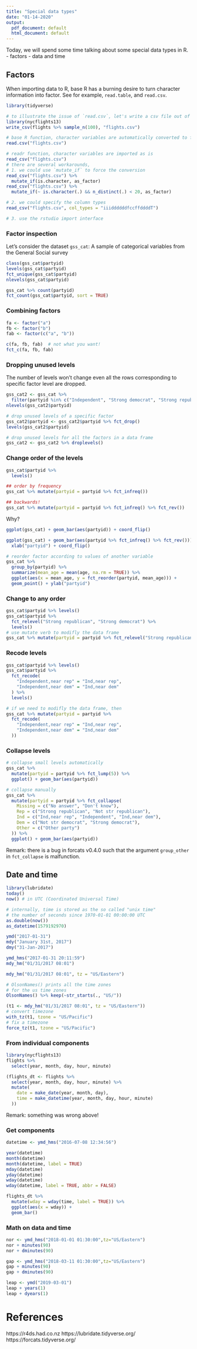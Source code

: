 ```yaml
---
title: "Special data types"
date: "01-14-2020"
output:
  pdf_document: default
  html_document: default
---
```


Today, we will spend some time talking about some special data types in R.
- factors
- data and time


## Factors


When importing data to R, base R has a burning desire to turn character
information into factor. See for example, `read.table`, and `read.csv`.

```r
library(tidyverse)
```

```r
# to illustrate the issue of `read.csv`, let's write a csv file out of the flights dataset
library(nycflights13)
write_csv(flights %>% sample_n(100), "flights.csv")
```

```r
# base R function, character variables are automatically converted to factors
read.csv("flights.csv")
```


```r
# readr function, character variables are imported as is
read_csv("flights.csv")
# there are several workarounds,
# 1. we could use `mutate_if` to force the conversion
read_csv("flights.csv") %>%
  mutate_if(is.character, as_factor)
read_csv("flights.csv") %>%
  mutate_if(~ is.character(.) && n_distinct(.) < 20, as_factor)

# 2. we could specify the column types
read_csv("flights.csv", col_types = "iiiddddddfccffddddT")

# 3. use the rstudio import interface
```


### Factor inspection

Let's consider the dataset `gss_cat`: A sample of categorical variables from the General Social survey

```r
class(gss_cat$partyid)
levels(gss_cat$partyid)
fct_unique(gss_cat$partyid)
nlevels(gss_cat$partyid)
```

```r
gss_cat %>% count(partyid)
fct_count(gss_cat$partyid, sort = TRUE)
```

### Combining factors


```r
fa <- factor("a")
fb <- factor("b")
fab <- factor(c("a", "b"))

c(fa, fb, fab)  # not what you want!
fct_c(fa, fb, fab)
```


### Dropping unused levels


The number of levels won't change even all the rows corresponding to specific factor level are dropped.
```r
gss_cat2 <- gss_cat %>%
  filter(partyid %in% c("Independent", "Strong democrat", "Strong republican"))
nlevels(gss_cat2$partyid)
```

```r
# drop unused levels of a specific factor
gss_cat2$partyid <- gss_cat2$partyid %>% fct_drop()
levels(gss_cat2$partyid)
```

```r
# drop unused levels for all the factors in a data frame
gss_cat2 <- gss_cat2 %>% droplevels()
```

### Change order of the levels

```r
gss_cat$partyid %>%
  levels()

## order by frequency
gss_cat %>% mutate(partyid = partyid %>% fct_infreq())

## backwards!
gss_cat %>% mutate(partyid = partyid %>% fct_infreq() %>% fct_rev())
```

Why?

```r
ggplot(gss_cat) + geom_bar(aes(partyid)) + coord_flip()
```

```r
ggplot(gss_cat) + geom_bar(aes(partyid %>% fct_infreq() %>% fct_rev())) +
  xlab("partyid") + coord_flip()
```


```r
# reorder factor according to values of another variable
gss_cat %>%
  group_by(partyid) %>%
  summarize(mean_age = mean(age, na.rm = TRUE)) %>%
  ggplot(aes(x = mean_age, y = fct_reorder(partyid, mean_age))) +
  geom_point() + ylab("partyid")
```


### Change to any order

```r
gss_cat$partyid %>% levels()
gss_cat$partyid %>%
  fct_relevel("Strong republican", "Strong democrat") %>%
  levels()
# use mutate verb to modifly the data frame
gss_cat %>% mutate(partyid = partyid %>% fct_relevel("Strong republican", "Strong democrat"))
```


### Recode levels

```r
gss_cat$partyid %>% levels()
gss_cat$partyid %>%
  fct_recode(
    "Independent,near rep" = "Ind,near rep",
    "Independent,near dem" = "Ind,near dem"
  ) %>%
  levels()

# if we need to modifly the data frame, then
gss_cat %>% mutate(partyid = partyid %>%
  fct_recode(
    "Independent,near rep" = "Ind,near rep",
    "Independent,near dem" = "Ind,near dem"
  ))
```

### Collapse levels

```r
# collapse small levels automatically
gss_cat %>%
  mutate(partyid = partyid %>% fct_lump(5)) %>%
  ggplot() + geom_bar(aes(partyid))
```

```r
# collapse manually
gss_cat %>%
  mutate(partyid = partyid %>% fct_collapse(
    Missing = c("No answer", "Don't know"),
    Rep = c("Strong republican", "Not str republican"),
    Ind = c("Ind,near rep", "Independent", "Ind,near dem"),
    Dem = c("Not str democrat", "Strong democrat"),
    Other = c("Other party")
  )) %>%
  ggplot() + geom_bar(aes(partyid))
```

Remark: there is a bug in forcats v0.4.0 such that the argument `group_other` in `fct_collapse` is malfunction.



## Date and time

```r
library(lubridate)
today()
now() # in UTC (Coordinated Universal Time)
```

```r
# internally, time is stored as the so called "unix time"
# the number of seconds since 1970-01-01 00:00:00 UTC
as.double(now())
as_datetime(1579192970)
```

```r
ymd("2017-01-31")
mdy("January 31st, 2017")
dmy("31-Jan-2017")
```
```r
ymd_hms("2017-01-31 20:11:59")
mdy_hm("01/31/2017 08:01")

mdy_hm("01/31/2017 08:01", tz = "US/Eastern")
```

```r
# OlsonNames() prints all the time zones 
# for the us time zones
OlsonNames() %>% keep(~str_starts(., "US/"))
```

```r
(t1 <- mdy_hm("01/31/2017 08:01", tz = "US/Eastern"))
# convert timezone
with_tz(t1, tzone = "US/Pacific")
# fix a timezone
force_tz(t1, tzone = "US/Pacific")
```

### From individual components
```r
library(nycflights13)
flights %>%
  select(year, month, day, hour, minute)
```

```r
(flights_dt <- flights %>%
  select(year, month, day, hour, minute) %>%
  mutate(
    date = make_date(year, month, day),
    time = make_datetime(year, month, day, hour, minute)
  ))
```

Remark: something was wrong above!

### Get components

```r
datetime <- ymd_hms("2016-07-08 12:34:56")

year(datetime)
month(datetime)
month(datetime, label = TRUE)
mday(datetime)
yday(datetime)
wday(datetime)
wday(datetime, label = TRUE, abbr = FALSE)
```


```r
flights_dt %>%
  mutate(wday = wday(time, label = TRUE)) %>%
  ggplot(aes(x = wday)) +
  geom_bar()
```


### Math on data and time

```r
nor <- ymd_hms("2018-01-01 01:30:00",tz="US/Eastern") 
nor + minutes(90)
nor + dminutes(90)

gap <- ymd_hms("2018-03-11 01:30:00",tz="US/Eastern") 
gap + minutes(90)
gap + dminutes(90)

leap <- ymd("2019-03-01")
leap + years(1)
leap + dyears(1)
```



# References

https://r4ds.had.co.nz
https://lubridate.tidyverse.org/
https://forcats.tidyverse.org/

